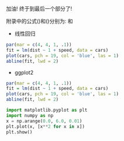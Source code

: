 
\begin{appendix}
    \renewcommand{\chaptername}{附录 \Alph{chapter}}
    \renewcommand{\thesection}{\Alph{chapter}.\arabic{section}}
    \renewcommand{\thesubsection}{\Alph{chapter}.\arabic{section}.\arabic{subsection}}
    \renewcommand{\thesubsubsection}{\arabic{subsubsection}.}
    \renewcommand{\thetable}{\Alph{chapter}-\arabic{table}}
    \renewcommand{\theequation}{\Alph{chapter}-\arabic{equation}}
    \renewcommand{\thefigure}{\Alph{chapter}-\arabic{figure}}
\end{appendix}

\chapter{附录标题}

加油! 终于到最后一个部分了!

\section{附录中的图形、表格、公式}


附录中的公式(\ref{equ:Call})和(\ref{equ:Put})分别为:
\begin{equation}\label{equ:Call}
  c=S_0N(d_1)-X e^{-r T}N(d_2)
\end{equation}
和
\begin{equation}\label{equ:Put}
  p=X e^{-r T}N(-d_2)-S_0N(-d_1),
\end{equation}


\section{R代码}

- 线性回归

```r
par(mar = c(4, 4, 1, .1))
fit = lm(dist ~ 1 + speed, data = cars)
plot(cars, pch = 19, col = 'blue', las = 1)
abline(fit, lwd = 2)
```
- ggplot2

```r
par(mar = c(4, 4, 1, .1))
fit = lm(dist ~ 1 + speed, data = cars)
plot(cars, pch = 19, col = 'blue', las = 1)
abline(fit, lwd = 2)
```

\section{Python代码}

```python
import matplotlib.pyplot as plt
import numpy as np
x = np.arange(0.0, 6.0, 0.01)
plt.plot(x, [x**2 for x in x])
plt.show()
```

